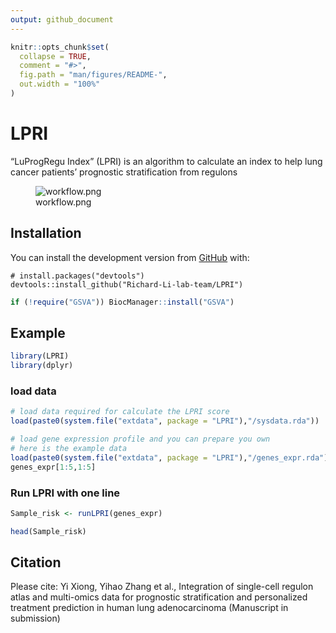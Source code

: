 ```yaml
---
output: github_document
---
```


<!-- README.md is generated from README.Rmd. Please edit that file -->

```r
knitr::opts_chunk$set(
  collapse = TRUE,
  comment = "#>",
  fig.path = "man/figures/README-",
  out.width = "100%"
)
```

# LPRI

<!-- badges: start -->
<!-- badges: end -->

“LuProgRegu Index” (LPRI) is an algorithm to calculate an index to help lung cancer patients’ prognostic stratification from regulons

![workflow.png](https://github.com/Richard-Li-lab-team/LPRI/blob/master/pic/workflow.png?raw=true)

## Installation

You can install the development version from [GitHub](https://github.com/) with:

```
# install.packages("devtools")
devtools::install_github("Richard-Li-lab-team/LPRI")
```
```r
if (!require("GSVA")) BiocManager::install("GSVA")
```

## Example
```r
library(LPRI)
library(dplyr)
```
### load data
```r
# load data required for calculate the LPRI score
load(paste0(system.file("extdata", package = "LPRI"),"/sysdata.rda"))
```
```r
# load gene expression profile and you can prepare you own
# here is the example data
load(paste0(system.file("extdata", package = "LPRI"),"/genes_expr.rda"))
genes_expr[1:5,1:5]
```

### Run LPRI with one line
```r
Sample_risk <- runLPRI(genes_expr)
```
```r
head(Sample_risk)
```

## Citation
Please cite:
Yi Xiong, Yihao Zhang et al., Integration of single-cell regulon atlas and multi-omics data for prognostic stratification and personalized treatment prediction in human lung adenocarcinoma (Manuscript in submission)
